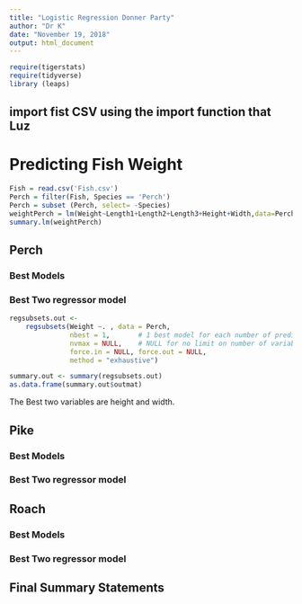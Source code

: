 ```yaml
---
title: "Logistic Regression Donner Party"
author: "Dr K"
date: "November 19, 2018"
output: html_document
---
```

 

```r
require(tigerstats)
require(tidyverse)
library (leaps)
```

## import fist CSV using the import function that Luz

# Predicting Fish Weight  

```r
Fish = read.csv('Fish.csv')
Perch = filter(Fish, Species == 'Perch')
Perch = subset (Perch, select= -Species)
weightPerch = lm(Weight~Length1+Length2+Length3+Height+Width,data=Perch)
summary.lm(weightPerch)
```




## Perch

### Best Models

### Best Two regressor model
```r
regsubsets.out <-
    regsubsets(Weight ~. , data = Perch,
               nbest = 1,       # 1 best model for each number of predictors
               nvmax = NULL,    # NULL for no limit on number of variables
               force.in = NULL, force.out = NULL,
               method = "exhaustive")

summary.out <- summary(regsubsets.out)
as.data.frame(summary.out$outmat)
```
The Best two variables are height and width.




## Pike

### Best Models

### Best Two regressor model

## Roach

### Best Models

### Best Two regressor model

## Final Summary Statements